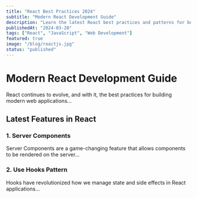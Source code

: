 ```yaml
---
title: "React Best Practices 2024"
subtitle: "Modern React Development Guide"
description: "Learn the latest React best practices and patterns for building scalable applications in 2024."
publishedAt: "2024-03-20"
tags: ["React", "JavaScript", "Web Development"]
featured: true
image: "/blog/reactjs.jpg"
status: "published"
---
```


# Modern React Development Guide

React continues to evolve, and with it, the best practices for building modern web applications...

## Latest Features in React

### 1. Server Components
Server Components are a game-changing feature that allows components to be rendered on the server...

### 2. Use Hooks Pattern
Hooks have revolutionized how we manage state and side effects in React applications... 